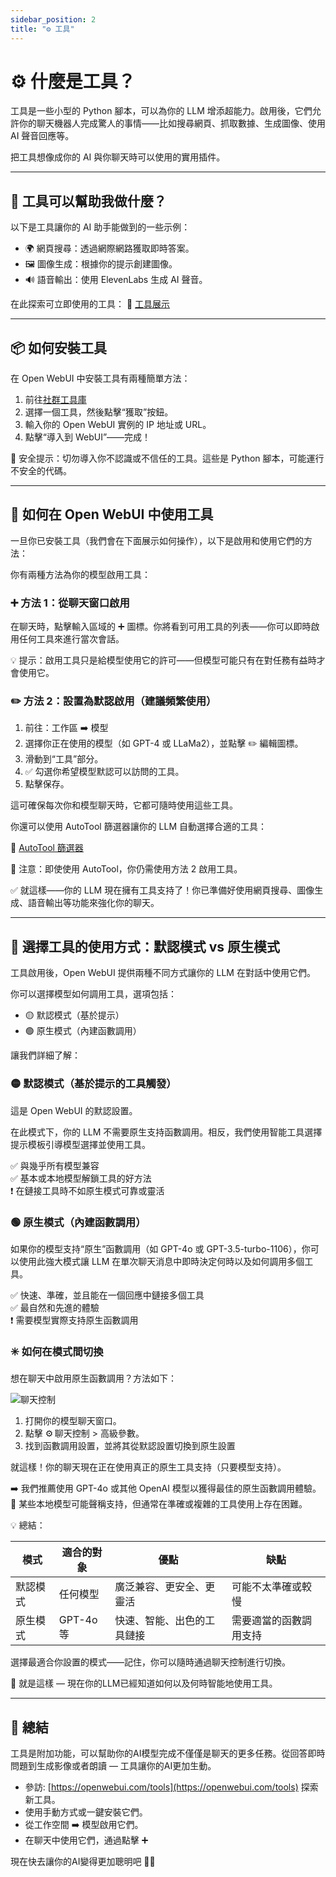 ```yaml
---
sidebar_position: 2  
title: "⚙️ 工具"  
---
```


# ⚙️ 什麼是工具？

工具是一些小型的 Python 腳本，可以為你的 LLM 增添超能力。啟用後，它們允許你的聊天機器人完成驚人的事情——比如搜尋網頁、抓取數據、生成圖像、使用 AI 聲音回應等。

把工具想像成你的 AI 與你聊天時可以使用的實用插件。

---

## 🚀 工具可以幫助我做什麼？

以下是工具讓你的 AI 助手能做到的一些示例：

- 🌍 網頁搜尋：透過網際網路獲取即時答案。
- 🖼️ 圖像生成：根據你的提示創建圖像。
- 🔊 語音輸出：使用 ElevenLabs 生成 AI 聲音。

在此探索可立即使用的工具：
🧰 [工具展示](https://openwebui.com/tools)

---


## 📦 如何安裝工具

在 Open WebUI 中安裝工具有兩種簡單方法：

1. 前往[社群工具庫](https://openwebui.com/tools)
2. 選擇一個工具，然後點擊“獲取”按鈕。
3. 輸入你的 Open WebUI 實例的 IP 地址或 URL。
4. 點擊“導入到 WebUI”——完成！

🛑 安全提示：切勿導入你不認識或不信任的工具。這些是 Python 腳本，可能運行不安全的代碼。

---


## 🔧 如何在 Open WebUI 中使用工具

一旦你已安裝工具（我們會在下面展示如何操作），以下是啟用和使用它們的方法：

你有兩種方法為你的模型啟用工具：

### ➕ 方法 1：從聊天窗口啟用

在聊天時，點擊輸入區域的 ➕ 圖標。你將看到可用工具的列表——你可以即時啟用任何工具來進行當次會話。

💡 提示：啟用工具只是給模型使用它的許可——但模型可能只有在對任務有益時才會使用它。

### ✏️ 方法 2：設置為默認啟用（建議頻繁使用）
1. 前往：工作區 ➡️ 模型
2. 選擇你正在使用的模型（如 GPT-4 或 LLaMa2），並點擊 ✏️ 編輯圖標。
3. 滑動到“工具”部分。
4. ✅ 勾選你希望模型默認可以訪問的工具。
5. 點擊保存。

這可確保每次你和模型聊天時，它都可隨時使用這些工具。

你還可以使用 AutoTool 篩選器讓你的 LLM 自動選擇合適的工具：

🔗 [AutoTool 篩選器](https://openwebui.com/f/hub/autotool_filter/)

🎯 注意：即使使用 AutoTool，你仍需使用方法 2 啟用工具。

✅ 就這樣——你的 LLM 現在擁有工具支持了！你已準備好使用網頁搜尋、圖像生成、語音輸出等功能來強化你的聊天。

---

## 🧠 選擇工具的使用方式：默認模式 vs 原生模式

工具啟用後，Open WebUI 提供兩種不同方式讓你的 LLM 在對話中使用它們。

你可以選擇模型如何調用工具，選項包括：

- 🟡 默認模式（基於提示）
- 🟢 原生模式（內建函數調用）

讓我們詳細了解：

### 🟡 默認模式（基於提示的工具觸發）

這是 Open WebUI 的默認設置。

在此模式下，你的 LLM 不需要原生支持函數調用。相反，我們使用智能工具選擇提示模板引導模型選擇並使用工具。

✅ 與幾乎所有模型兼容  
✅ 基本或本地模型解鎖工具的好方法  
❗ 在鏈接工具時不如原生模式可靠或靈活

### 🟢 原生模式（內建函數調用）

如果你的模型支持“原生”函數調用（如 GPT-4o 或 GPT-3.5-turbo-1106），你可以使用此強大模式讓 LLM 在單次聊天消息中即時決定何時以及如何調用多個工具。

✅ 快速、準確，並且能在一個回應中鏈接多個工具  
✅ 最自然和先進的體驗  
❗ 需要模型實際支持原生函數調用

### ✳️ 如何在模式間切換

想在聊天中啟用原生函數調用？方法如下：

![聊天控制](/images/features/plugin/tools/chat-controls.png)

1. 打開你的模型聊天窗口。
2. 點擊 ⚙️ 聊天控制 > 高級參數。
3. 找到函數調用設置，並將其從默認設置切換到原生設置

就這樣！你的聊天現在正在使用真正的原生工具支持（只要模型支持）。

➡️ 我們推薦使用 GPT-4o 或其他 OpenAI 模型以獲得最佳的原生函數調用體驗。  
🔎 某些本地模型可能聲稱支持，但通常在準確或複雜的工具使用上存在困難。

💡 總結：

| 模式     | 適合的對象                     | 優點                                    | 缺點                                 |
|----------|----------------------------------|-----------------------------------------|--------------------------------------|
| 默認模式 | 任何模型                         | 廣泛兼容、更安全、更靈活                 | 可能不太準確或較慢                   |
| 原生模式 | GPT-4o 等                        | 快速、智能、出色的工具鏈接               | 需要適當的函數調用支持                |

選擇最適合你設置的模式——記住，你可以隨時通過聊天控制進行切換。

👏 就是這樣 — 現在你的LLM已經知道如何以及何時智能地使用工具。

---

## 🧠 總結

工具是附加功能，可以幫助你的AI模型完成不僅僅是聊天的更多任務。從回答即時問題到生成影像或者朗讀 — 工具讓你的AI更加生動。

- 參訪: [https://openwebui.com/tools](https://openwebui.com/tools) 探索新工具。
- 使用手動方式或一鍵安裝它們。
- 從工作空間 ➡️ 模型啟用它們。
- 在聊天中使用它們，通過點擊 ➕

現在快去讓你的AI變得更加聰明吧 🤖✨
